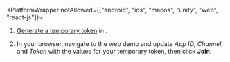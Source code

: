 
<Poc3 />

<PlatformWrapper notAllowed={["android", "ios", "macos", "unity", "web", "react-js"]}>
1. [Generate a temporary token](../reference/manage-agora-account#generate-a-temporary-token) in <Vg k="CONSOLE" /> .

2. In your browser, navigate to the <Link target="_blank" to="{{Global.DEMO_BASIC_VIDEO_CALL_URL}}"><Vg k="COMPANY" /> web demo</Link> and update _App ID_, _Channel_, and _Token_ with the values for your temporary token, then click **Join**.
</PlatformWrapper>

<ReactNative />
<Flutter />
<Electron />
<Windows />
<Unreal />
